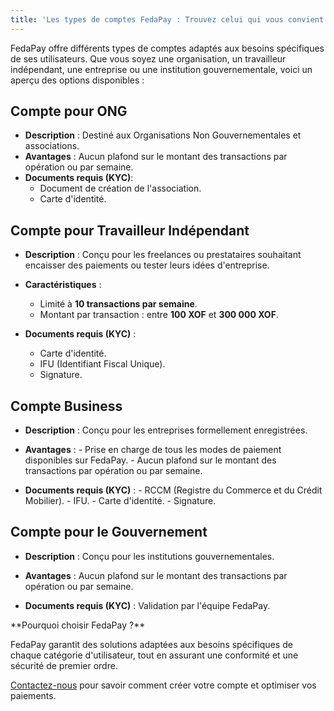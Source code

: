 ```yaml
---
title: 'Les types de comptes FedaPay : Trouvez celui qui vous convient'
---
```


FedaPay offre différents types de comptes adaptés aux besoins spécifiques de ses utilisateurs. Que vous soyez une organisation, un travailleur indépendant, une entreprise ou une institution gouvernementale, voici un aperçu des options disponibles :

## Compte pour ONG

- **Description** : Destiné aux Organisations Non Gouvernementales et associations.
- **Avantages** : Aucun plafond sur le montant des transactions par opération ou par semaine.
- **Documents requis (KYC)**:
    - Document de création de l'association.
    - Carte d'identité.

## Compte pour Travailleur Indépendant

- **Description** : Conçu pour les freelances ou prestataires souhaitant encaisser des paiements ou tester leurs idées d'entreprise.

- **Caractéristiques** :

    - Limité à **10 transactions par semaine**.
    - Montant par transaction : entre **100 XOF** et **300 000 XOF**.
  
- **Documents requis (KYC)** :
    - Carte d'identité.
    - IFU (Identifiant Fiscal Unique).
    - Signature.

## Compte Business

- **Description** : Conçu pour les entreprises formellement enregistrées.

- **Avantages** :
      - Prise en charge de tous les modes de paiement disponibles sur FedaPay.
      - Aucun plafond sur le montant des transactions par opération ou par semaine.
      
- **Documents requis (KYC)** :
      - RCCM (Registre du Commerce et du Crédit Mobilier).
      - IFU.
      - Carte d'identité.
      - Signature.

## Compte pour le Gouvernement

- **Description** : Conçu pour les institutions gouvernementales.

- **Avantages** : Aucun plafond sur le montant des transactions par opération ou par semaine.

- **Documents requis (KYC)** : Validation par l'équipe FedaPay.

<Check>
**Pourquoi choisir FedaPay ?**
  
FedaPay garantit des solutions adaptées aux besoins spécifiques de chaque catégorie d'utilisateur, tout en assurant une conformité et une sécurité de premier ordre.

[Contactez-nous](support@fedapay.com) pour savoir comment créer votre compte et optimiser vos paiements.
</Check>
